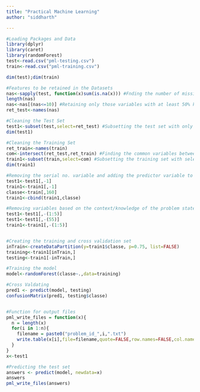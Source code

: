 ```yaml
---
title: "Practical Machine Learning"
author: "siddharth"

---
```


```r
#Loading Packages and Data
library(dplyr)
library(caret)
library(randomForest)
test<-read.csv("pml-testing.csv")
train<-read.csv("pml-training.csv")

dim(test);dim(train)

#Features to be retained in the Datasets
nas<-sapply(test, function(x)sum(is.na(x))) #Fnding the number of missing values in the test set
length(nas)
nas<-nas[(nas<=10)] #Retaining only those variables with at least 50% known values
ret_test<-names(nas)

#Cleaning the Test Set
test1<-subset(test,select=ret_test) #Subsetting the test set with only those variables
dim(test1)

#Cleaning the Training Set
ret_train<-names(train)
com<-intersect(ret_test,ret_train) #Finding the common variables between the cleaned test set and the training set
train1<-subset(train,select=com) #Subsetting the training set with selected variables
dim(train1)

#Removing the serial no. variable and adding the predictor variable to the training set
test1<-test1[,-1]
train1<-train1[,-1]
classe<-train[,160]
train1<-cbind(train1,classe)

#Removing variables based on the context/knowledge of the problem statement
test1<-test1[,-(1:5)]
test1<-test1[,-(55)]
train1<-train1[,-(1:5)]


#Creating the training and cross validation set
inTrain<-createDataPartition(y=train1$classe, p=0.75, list=FALSE)
training<-train1[inTrain,]
testing<-train1[-inTrain,]

#Training the model
model<-randomForest(classe~.,data=training)

#Cross Valdating
pred1 <- predict(model, testing)
confusionMatrix(pred1, testing$classe)


#Function for output files
pml_write_files = function(x){
  n = length(x)
  for(i in 1:n){
    filename = paste0("problem_id_",i,".txt")
    write.table(x[i],file=filename,quote=FALSE,row.names=FALSE,col.names=FALSE)
  }
}
x<-test1

#Predicting the test set
answers <- predict(model, newdata=x)
answers
pml_write_files(answers)

```

